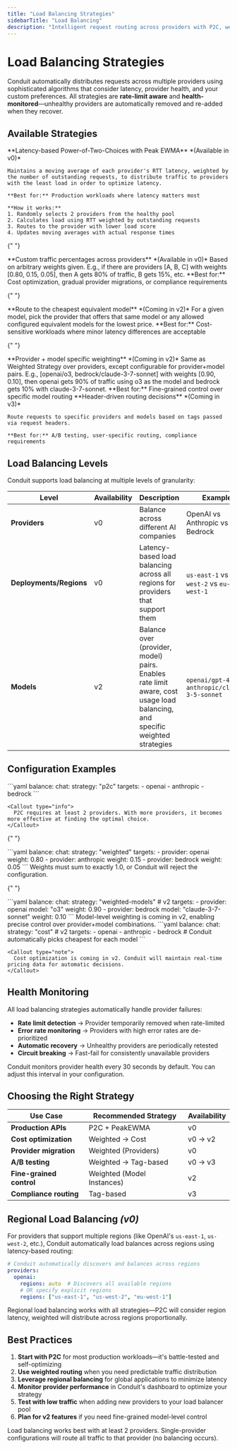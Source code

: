 ```yaml
---
title: "Load Balancing Strategies"
sidebarTitle: "Load Balancing"
description: "Intelligent request routing across providers with P2C, weighted, and cost-optimized algorithms"
---
```


# Load Balancing Strategies

Conduit automatically distributes requests across multiple providers using sophisticated algorithms that consider latency, provider health, and your custom preferences. All strategies are **rate-limit aware** and **health-monitored**—unhealthy providers are automatically removed and re-added when they recover.

## Available Strategies

<AccordionGroup>
  <Accordion title="P2C + PeakEWMA (Default)" icon="bolt">
    **Latency-based Power-of-Two-Choices with Peak EWMA** *(Available in v0)*
    
    Maintains a moving average of each provider's RTT latency, weighted by the number of outstanding requests, to distribute traffic to providers with the least load in order to optimize latency.
    
    **Best for:** Production workloads where latency matters most
    
    **How it works:**
    1. Randomly selects 2 providers from the healthy pool
    2. Calculates load using RTT weighted by outstanding requests
    3. Routes to the provider with lower load score
    4. Updates moving averages with actual response times
  </Accordion>

{" "}

<Accordion title="Weighted Strategy over Providers" icon="chart-pie">
  **Custom traffic percentages across providers** *(Available in v0)* Based on
  arbitrary weights given. E.g., if there are providers [A, B, C] with weights
  [0.80, 0.15, 0.05], then A gets 80% of traffic, B gets 15%, etc. **Best for:**
  Cost optimization, gradual provider migrations, or compliance requirements
</Accordion>

{" "}

<Accordion title="Cost Usage Strategy" icon="dollar-sign">
  **Route to the cheapest equivalent model** *(Coming in v2)* For a given model,
  pick the provider that offers that same model or any allowed configured
  equivalent models for the lowest price. **Best for:** Cost-sensitive workloads
  where minor latency differences are acceptable
</Accordion>

{" "}

<Accordion title="Weighted Strategy over Model Instances" icon="bullseye">
  **Provider + model specific weighting** *(Coming in v2)* Same as Weighted
  Strategy over providers, except configurable for provider+model pairs. E.g.,
  [openai/o3, bedrock/claude-3-7-sonnet] with weights [0.90, 0.10], then openai
  gets 90% of traffic using o3 as the model and bedrock gets 10% with
  claude-3-7-sonnet. **Best for:** Fine-grained control over specific model
  routing
</Accordion>

  <Accordion title="Forced Routing / Tag-based" icon="tag">
    **Header-driven routing decisions** *(Coming in v3)*
    
    Route requests to specific providers and models based on tags passed via request headers.
    
    **Best for:** A/B testing, user-specific routing, compliance requirements
  </Accordion>
</AccordionGroup>

## Load Balancing Levels

Conduit supports load balancing at multiple levels of granularity:

| Level                   | Availability | Description                                                                                                                 | Example                                          |
| ----------------------- | ------------ | --------------------------------------------------------------------------------------------------------------------------- | ------------------------------------------------ |
| **Providers**           | v0           | Balance across different AI companies                                                                                       | OpenAI vs Anthropic vs Bedrock                   |
| **Deployments/Regions** | v0           | Latency-based load balancing across all regions for providers that support them                                             | `us-east-1` vs `us-west-2` vs `eu-west-1`        |
| **Models**              | v2           | Balance over (provider, model) pairs. Enables rate limit aware, cost usage load balancing, and specific weighted strategies | `openai/gpt-4o` vs `anthropic/claude-3-5-sonnet` |

## Configuration Examples

<Tabs>
  <Tab title="P2C + PeakEWMA">
    ```yaml
    balance:
      chat:
        strategy: "p2c"
        targets:
          - openai
          - anthropic
          - bedrock
    ```
    
    <Callout type="info">
      P2C requires at least 2 providers. With more providers, it becomes more effective at finding the optimal choice.
    </Callout>
  </Tab>

{" "}

<Tab title="Weighted (Providers)">
  ```yaml balance: chat: strategy: "weighted" targets: - provider: openai
  weight: 0.80 - provider: anthropic weight: 0.15 - provider: bedrock weight:
  0.05 ```
  <Callout type="warning">
    Weights must sum to exactly 1.0, or Conduit will reject the configuration.
  </Callout>
</Tab>

{" "}

<Tab title="Weighted (Model Instances)">
  ```yaml balance: chat: strategy: "weighted-models" # v2 targets: - provider:
  openai model: "o3" weight: 0.90 - provider: bedrock model: "claude-3-7-sonnet"
  weight: 0.10 ```
  <Callout type="note">
    Model-level weighting is coming in v2, enabling precise control over
    provider+model combinations.
  </Callout>
</Tab>

  <Tab title="Cost-Optimized">
    ```yaml
    balance:
      chat:
        strategy: "cost"  # v2
        targets:
          - openai
          - anthropic
          - bedrock
        # Conduit automatically picks cheapest for each model
    ```
    
    <Callout type="note">
      Cost optimization is coming in v2. Conduit will maintain real-time pricing data for automatic decisions.
    </Callout>
  </Tab>
</Tabs>

## Health Monitoring

All load balancing strategies automatically handle provider failures:

- **Rate limit detection** → Provider temporarily removed when rate-limited
- **Error rate monitoring** → Providers with high error rates are de-prioritized
- **Automatic recovery** → Unhealthy providers are periodically retested
- **Circuit breaking** → Fast-fail for consistently unavailable providers

<Callout type="tip">
  Conduit monitors provider health every 30 seconds by default. You can adjust
  this interval in your configuration.
</Callout>

## Choosing the Right Strategy

| Use Case                 | Recommended Strategy       | Availability |
| ------------------------ | -------------------------- | ------------ |
| **Production APIs**      | P2C + PeakEWMA             | v0           |
| **Cost optimization**    | Weighted → Cost            | v0 → v2      |
| **Provider migration**   | Weighted (Providers)       | v0           |
| **A/B testing**          | Weighted → Tag-based       | v0 → v3      |
| **Fine-grained control** | Weighted (Model Instances) | v2           |
| **Compliance routing**   | Tag-based                  | v3           |

## Regional Load Balancing _(v0)_

For providers that support multiple regions (like OpenAI's `us-east-1`, `us-west-2`, etc.), Conduit automatically load balances across regions using latency-based routing:

```yaml
# Conduit automatically discovers and balances across regions
providers:
  openai:
    regions: auto  # Discovers all available regions
    # OR specify explicit regions
    regions: ["us-east-1", "us-west-2", "eu-west-1"]
```

<Callout type="info">
  Regional load balancing works with all strategies—P2C will consider region
  latency, weighted will distribute across regions proportionally.
</Callout>

## Best Practices

1. **Start with P2C** for most production workloads—it's battle-tested and self-optimizing
2. **Use weighted routing** when you need predictable traffic distribution
3. **Leverage regional balancing** for global applications to minimize latency
4. **Monitor provider performance** in Conduit's dashboard to optimize your strategy
5. **Test with low traffic** when adding new providers to your load balancer pool
6. **Plan for v2 features** if you need fine-grained model-level control

<Callout type="warning">
  Load balancing works best with at least 2 providers. Single-provider
  configurations will route all traffic to that provider (no balancing occurs).
</Callout>
